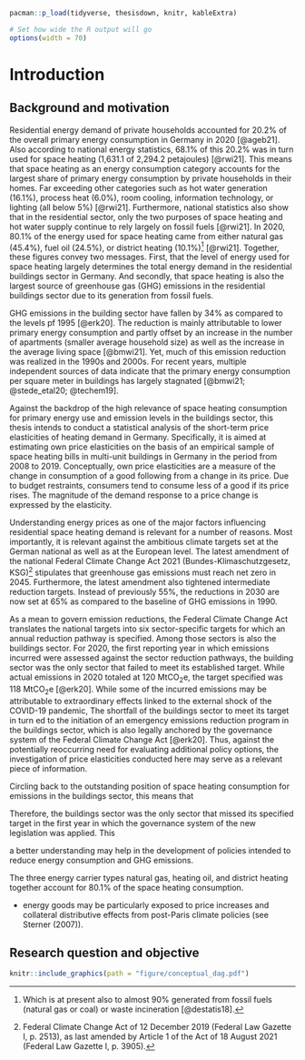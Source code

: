 ```{=html}
<!--
Chapter 1 - Introduction
-->
```
```r
pacman::p_load(tidyverse, thesisdown, knitr, kableExtra)

# Set how wide the R output will go
options(width = 70)
```

# Introduction {#introduction}

## Background and motivation {#background}

Residential energy demand of private households accounted for 20.2% of the overall primary energy consumption in Germany in 2020 [@ageb21]. Also according to national energy statistics, 68.1% of this 20.2% was in turn used for space heating (1,631.1 of 2,294.2 petajoules) [@rwi21]. This means that space heating as an energy consumption category accounts for the largest share of primary energy consumption by private households in their homes. Far exceeding other categories such as hot water generation (16.1%), process heat (6.0%), room cooling, information technology, or lighting (all below 5%) [@rwi21]. Furthermore, national statistics also show that in the residential sector, only the two purposes of space heating and hot water supply continue to rely largely on fossil fuels [@rwi21]. In 2020, 80.1% of the energy used for space heating came from either natural gas (45.4%), fuel oil (24.5%), or district heating (10.1%)[^1] [@rwi21]. Together, these figures convey two messages. First, that the level of energy used for space heating largely determines the total energy demand in the residential buildings sector in Germany. And secondly, that space heating is also the largest source of greenhouse gas (GHG) emissions in the residential buildings sector due to its generation from fossil fuels.

[^1]: Which is at present also to almost 90% generated from fossil fuels (natural gas or coal) or waste incineration [@destatis18].

GHG emissions in the building sector have fallen by 34% as compared to the levels pf 1995 [@erk20]. The reduction is mainly attributable to lower primary energy consumption and partly offset by an increase in the number of apartments (smaller average household size) as well as the increase in the average living space [@bmwi21]. Yet, much of this emission reduction was realized in the 1990s and 2000s. For recent years, multiple independent sources of data indicate that the primary energy consumption per square meter in buildings has largely stagnated [@bmwi21; @stede_etal20; @techem19].

Against the backdrop of the high relevance of space heating consumption for primary energy use and emission levels in the buildings sector, this thesis intends to conduct a statistical analysis of the short-term price elasticities of heating demand in Germany. Specifically, it is aimed at estimating own price elasticities on the basis of an empirical sample of space heating bills in multi-unit buildings in Germany in the period from 2008 to 2019. Conceptually, own price elasticities are a measure of the change in consumption of a good following from a change in its price. Due to budget restraints, consumers tend to consume less of a good if its price rises. The magnitude of the demand response to a price change is expressed by the elasticity.

Understanding energy prices as one of the major factors influencing residential space heating demand is relevant for a number of reasons. Most importantly, it is relevant against the ambitious climate targets set at the German national as well as at the European level. The latest amendment of the national Federal Climate Change Act 2021 (Bundes-Klimaschutzgesetz, KSG)[^2] stipulates that greenhouse gas emissions must reach net zero in 2045. Furthermore, the latest amendment also tightened intermediate reduction targets. Instead of previously 55%, the reductions in 2030 are now set at 65% as compared to the baseline of GHG emissions in 1990.

[^2]: Federal Climate Change Act of 12 December 2019 (Federal Law Gazette I, p. 2513), as last amended by Article 1 of the Act of 18 August 2021 (Federal Law Gazette I, p. 3905).

As a mean to govern emission reductions, the Federal Climate Change Act translates the national targets into six sector-specific targets for which an annual reduction pathway is specified. Among those sectors is also the buildings sector. For 2020, the first reporting year in which emissions incurred were assessed against the sector reduction pathways, the building sector was the only sector that failed to meet its established target. While actual emissions in 2020 totaled at 120 MtCO~2~e, the target specified was 118 MtCO~2~e [@erk20]. While some of the incurred emissions may be attributable to extraordinary effects linked to the external shock of the COVID-19 pandemic,  The shortfall of the buildings sector to meet its target in turn ed to the initiation of an emergency emissions reduction program in the buildings sector, which is also legally anchored by the governance system of the Federal Climate Change Act [@erk20]. Thus, against the potentially reoccurring need for evaluating additional policy options, the investigation of price elasticities conducted here may serve as a relevant piece of information.

Circling back to the outstanding position of space heating consumption for emissions in the buildings sector, this means that

Therefore, the buildings sector was the only sector that missed its specified target in the first year in which the governance system of the new legislation was applied. This

a better understanding may help in the development of policies intended to reduce energy consumption and GHG emissions.

The three energy carrier types natural gas, heating oil, and district heating together account for 80.1% of the space heating consumption.

-   energy goods may be particularly exposed to price increases and collateral distributive effects from post-Paris climate policies (see Sterner (2007)).

## Research question and objective {#question}

```r
knitr::include_graphics(path = "figure/conceptual_dag.pdf")
```
